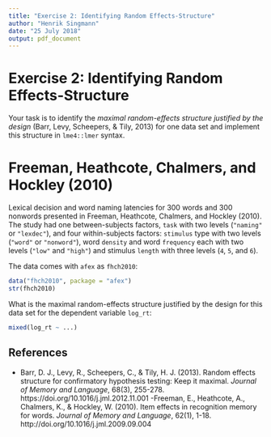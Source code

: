```yaml
---
title: "Exercise 2: Identifying Random Effects-Structure"
author: "Henrik Singmann"
date: "25 July 2018"
output: pdf_document
---
```


# Exercise 2: Identifying Random Effects-Structure

Your task is to identify the *maximal random-effects structure justified by the design* (Barr, Levy, Scheepers, & Tily, 2013) for one data set and implement this structure in `lme4::lmer` syntax.


# Freeman, Heathcote, Chalmers, and Hockley (2010)

Lexical decision and word naming latencies for 300 words and 300 nonwords presented in Freeman, Heathcote, Chalmers, and Hockley (2010). The study had one between-subjects factors, `task` with two levels (`"naming"` or `"lexdec"`), and four within-subjects factors: `stimulus` type with two levels (`"word"` or `"nonword"`), word `density` and word `frequency` each with two levels (`"low"` and `"high"`) and stimulus `length` with three levels (`4`, `5`, and `6`).

The data comes with `afex` as `fhch2010`:
```r
data("fhch2010", package = "afex")
str(fhch2010)
```

What is the maximal random-effects structure justified by the design for this data set for the dependent variable `log_rt`:

```r
mixed(log_rt ~ ...)

```


## References 
- Barr, D. J., Levy, R., Scheepers, C., & Tily, H. J. (2013). Random effects structure for confirmatory hypothesis testing: Keep it maximal. *Journal of Memory and Language*, 68(3), 255-278. https://doi.org/10.1016/j.jml.2012.11.001
-Freeman, E., Heathcote, A., Chalmers, K., & Hockley, W. (2010). Item effects in recognition memory for words. *Journal of Memory and Language*, 62(1), 1-18. http://doi.org/10.1016/j.jml.2009.09.004

